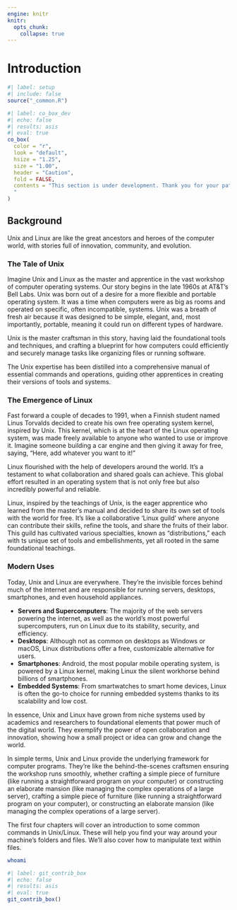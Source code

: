 ```yaml
---
engine: knitr
knitr:
  opts_chunk: 
    collapse: true
---
```


# Introduction {.unnumbered}

```r
#| label: setup
#| include: false
source("_common.R")
```

```r
#| label: co_box_dev
#| echo: false
#| results: asis
#| eval: true
co_box(
  color = "r",
  look = "default", 
  hsize = "1.25", 
  size = "1.00", 
  header = "Caution", 
  fold = FALSE,
  contents = "This section is under development. Thank you for your patience.
  "
)
```



## Background 

Unix and Linux are like the great ancestors and heroes of the computer world, with stories full of innovation, community, and evolution.

### The Tale of Unix

Imagine Unix and Linux as the master and apprentice in the vast workshop of computer operating systems. Our story begins in the late 1960s at AT&T's Bell Labs. Unix was born out of a desire for a more flexible and portable operating system. It was a time when computers were as big as rooms and operated on specific, often incompatible, systems. Unix was a breath of fresh air because it was designed to be simple, elegant, and, most importantly, portable, meaning it could run on different types of hardware. 

Unix is the master craftsman in this story, having laid the foundational tools and techniques, and crafting a blueprint for how computers could efficiently and securely manage tasks like organizing files or running software. 

The Unix expertise has been distilled into a comprehensive manual of essential commands and operations, guiding other apprentices in creating their versions of tools and systems.

### The Emergence of Linux

Fast forward a couple of decades to 1991, when a Finnish student named Linus Torvalds decided to create his own free operating system kernel, inspired by Unix. This kernel, which is at the heart of the Linux operating system, was made freely available to anyone who wanted to use or improve it. Imagine someone building a car engine and then giving it away for free, saying, "Here, add whatever you want to it!"

Linux flourished with the help of developers around the world. It's a testament to what collaboration and shared goals can achieve. This global effort resulted in an operating system that is not only free but also incredibly powerful and reliable.

Linux, inspired by the teachings of Unix, is the eager apprentice who learned from the master's manual and decided to share its own set of tools with the world for free. It's like a collaborative 'Linux guild' where anyone can contribute their skills, refine the tools, and share the fruits of their labor. This guild has cultivated various specialties, known as "distributions," each with ts unique set of tools and embellishments, yet all rooted in the same foundational teachings.

### Modern Uses

Today, Unix and Linux are everywhere. They're the invisible forces behind much of the Internet and are responsible for running servers, desktops, smartphones, and even household appliances. 

- **Servers and Supercomputers**: The majority of the web servers powering the internet, as well as the world's most powerful supercomputers, run on Linux due to its stability, security, and efficiency.
- **Desktops**: Although not as common on desktops as Windows or macOS, Linux distributions offer a free, customizable alternative for users.
- **Smartphones**: Android, the most popular mobile operating system, is powered by a Linux kernel, making Linux the silent workhorse behind billions of smartphones.
- **Embedded Systems**: From smartwatches to smart home devices, Linux is often the go-to choice for running embedded systems thanks to its scalability and low cost.

In essence, Unix and Linux have grown from niche systems used by academics and researchers to foundational elements that power much of the digital world. They exemplify the power of open collaboration and innovation, showing how a small project or idea can grow and change the world.

In simple terms, Unix and Linux provide the underlying framework for computer programs. They're like the behind-the-scenes craftsmen ensuring the workshop runs smoothly, whether crafting a simple piece of furniture (like running a straightforward program on your computer) or constructing an elaborate mansion (like managing the complex operations of a large server), crafting a simple piece of furniture (like running a straightforward program on your computer), or constructing an elaborate mansion (like managing the complex operations of a large server).

The first four chapters will cover an introduction to some common commands in Unix/Linux. These will help you find your way around your machine's folders and files. We'll also cover how to manipulate text within files. 

```bash
whoami
```

```r
#| label: git_contrib_box
#| echo: false
#| results: asis
#| eval: true
git_contrib_box()
```
